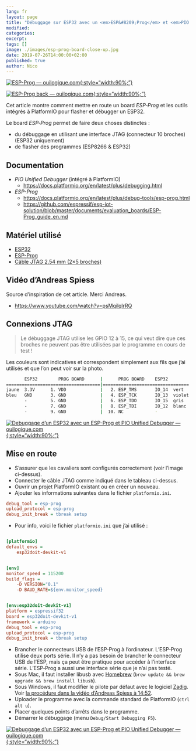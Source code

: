 ```yaml
---
lang: fr
layout: page
title: "Débuggage sur ESP32 avec un <em>ESP&#8209;Prog</em> et <em>PIO Unified Debugger</em>"
modified:
categories:
excerpt:
tags: []
image: ./images/esp-prog-board-close-up.jpg
date: 2019-07-26T14:00:00+02:00
published: true
author: Nico
---
```


[![ESP-Prog — ouilogique.com][i3]{:style="width:90%;"}][i3]

[i3]: ./images/esp-prog-board-close-up-lowres.jpg

[![ESP-Prog back — ouilogique.com][i4]{:style="width:90%;"}][i4]

[i4]: ./images/esp-prog-board-close-up-back-lowres.jpg

Cet article montre comment mettre en route un board _ESP&#8209;Prog_ et les outils intégrés à PlatformIO pour flasher et débugger un ESP32.

Le board _ESP&#8209;Prog_ permet de faire deux choses distinctes :

-   du débuggage en utilisant une interface JTAG (connecteur 10 broches) (ESP32 uniquement)
-   de flasher des programmes (ESP8266 & ESP32)

## Documentation

-   _PIO Unified Debugger_ (intégré à PlatformIO)
    -   <https://docs.platformio.org/en/latest/plus/debugging.html>
-   _ESP-Prog_
    -   <https://docs.platformio.org/en/latest/plus/debug-tools/esp-prog.html>
    -   <https://github.com/espressif/esp-iot-solution/blob/master/documents/evaluation_boards/ESP-Prog_guide_en.md>

## Matériel utilisé

-   [ESP32](https://www.banggood.com/Geekcreit-ESP32-WiFi-bluetooth-Development-Board-Ultra-Low-Power-Consumption-Dual-Core-ESP-32-ESP-32S-p-1175488.html)
-   [ESP-Prog](https://fr.aliexpress.com/item/33022365662.html)
-   [Câble JTAG 2.54 mm (2×5 broches)](https://fr.aliexpress.com/item/32981928255.html)

## Vidéo d’Andreas Spiess

Source d’inspiration de cet article. Merci Andreas.

-   <https://www.youtube.com/watch?v=psMqilqlrRQ>

## Connexions JTAG

> Le débuggage JTAG utilise les GPIO 12 à 15, ce qui veut dire que ces broches ne peuvent pas être utilisées par le programme en cours de test !

Les couleurs sont indicatives et correspondent simplement aux fils que j’ai utilisés et que l’on peut voir sur la photo.

```bash
       ESP32        PROG BOARD      |      PROG BOARD    ESP32
====================================|=================================
jaune  3.3V      1. VDD             |   2. ESP_TMS       IO_14  vert
bleu   GND       3. GND             |   4. ESP_TCK       IO_13  violet
       -         5. GND             |   6. ESP_TDO       IO_15  gris
       -         7. GND             |   8. ESP_TDI       IO_12  blanc
       -         9. GND             |  10. NC            -
```

[![Debuggage d’un ESP32 avec un ESP-Prog et PIO Unified Debugger — ouilogique.com][i1]{:style="width:90%;"}][i1]

[i1]: ./images/esp-prog-board-lowres.jpg

## Mise en route

-   S’assurer que les cavaliers sont configurés correctement (voir l’image ci-dessus).
-   Connecter le câble JTAG comme indiqué dans le tableau ci-dessus.
-   Ouvrir un projet PlatformIO existant ou en créer un nouveau.
-   Ajouter les informations suivantes dans le fichier `platformio.ini`.

```ini
debug_tool = esp-prog
upload_protocol = esp-prog
debug_init_break = tbreak setup
```

-   Pour info, voici le fichier `platformio.ini` que j’ai utilisé :

```ini

[platformio]
default_envs =
    esp32doit-devkit-v1


[env]
monitor_speed = 115200
build_flags =
    -D VERSION="0.1"
    -D BAUD_RATE=${env.monitor_speed}


[env:esp32doit-devkit-v1]
platform = espressif32
board = esp32doit-devkit-v1
framework = arduino
debug_tool = esp-prog
upload_protocol = esp-prog
debug_init_break = tbreak setup
```

-   Brancher le connecteurs USB de l’ESP&#8209;Prog à l’ordinateur. L’ESP&#8209;Prog utilise deux ports série. Il n’y a pas besoin de brancher le connecteur USB de l’ESP, mais ça peut être pratique pour accéder à l’interface série. L’ESP&#8209;Prog a aussi une interface série que je n’ai pas testé.
-   Sous Mac, il faut installer libusb avec [Homebrew][homebrew] (`brew update && brew upgrade && brew install libusb`).
-   Sous Windows, il faut modifier le pilote par défaut avec le logiciel [Zadig][zadig]. Voir [la procédure dans la vidéo d’Andreas Spiess à 14:52][zadig andreas].
-   Uploader le programme avec la commande standard de PlatformIO (`ctrl alt u`).
-   Placer quelques points d’arrêts dans le programme.
-   Démarrer le débuggage (menu `Debug/Start Debugging F5`).

[zadig andreas]: https://youtu.be/psMqilqlrRQ?t=892
[zadig]: https://zadig.akeo.ie
[homebrew]: https://brew.sh/

[![Debuggage d’un ESP32 avec un ESP-Prog et PIO Unified Debugger — ouilogique.com][i2]{:style="width:90%;"}][i2]

[i2]: ./images/pio-unified-debugger-001.jpg

<!--

# ESP-Prog Board


OpenOCD

ESP-Prog





## Mise en route pour macOS

- Télécharger le pilote VCP (Virtual COM Port) (FTDIUSBSerialDriver_v2_4_2.dmg) <https://www.ftdichip.com/Drivers/VCP.htm>
- Télécharger le pilote D2XX (direct access) (D2XX1.4.4.dmg) <https://www.ftdichip.com/Drivers/D2XX.htm>
- Lors de l’installation, le pilote VCP demande des autorisations dans `Préférences système/Sécurité et confidentialité/Confidentialité`.
-

cd /usr/local/lib
cp /Volumes/release/D2XX/libftd2xx.1.4.4.dylib .
sudo ln -sf libftd2xx.1.4.4.dylib libftd2xx.dylib

cd /Volumes/release/D2XX/Samples/



cd /System/Library/Extensions
ls AppleUSBFTDI.kext/
drwxr-xr-x  6 root  wheel   192B 22 mai 15:31 Contents/

sudo mv AppleUSBFTDI.kext/ AppleUSBFTDI.disabled/

sudo kextunload –b com.apple.driver.AppleUSBFTDI

ls /dev | grep usb

cu.usbserial-141300
cu.usbserial-141301
tty.usbserial-141300
tty.usbserial-141301




violet
bleu
blanc
vert




## Ressources

  - Documentation officielle
    - <https://github.com/espressif/esp-iot-solution/blob/master/documents/evaluation_boards/ESP-Prog_guide_en.md>
  - Installation du driver pour macOS
    - <https://www.ftdichip.com/Support/Documents/AppNotes/AN_134_FTDI_Drivers_Installation_Guide_for_MAC_OSX.pdf>




https://docs.platformio.org/en/latest/plus/debug-tools/esp-prog.html


## libusb

    brew install libusb
    brew link libusb
    brew link --overwrite libusb


## Set up OpenOCD

Download latest release archive with macos in its name, for example openocd-esp32-macos-0.10.0-esp32-20180418.tar.gz.

https://github.com/espressif/openocd-esp32/releases

    mkdir ~/esp
    cd ~/esp
    tar -xzf ~/Downloads/openocd-esp32-macos-0.10.0-esp32-20190708.tar.gz


    cd ~/esp/openocd-esp32
    bin/openocd -s share/openocd/scripts -f interface/ftdi/esp32_devkitj_v1.cfg -f board/esp-wroom-32.cfg



Failed to launch GDB: .pioinit:11: Error in sourced command file:
Undefined command: "tbreak_setup".  Try "help". (from interpreter-exec console "source .pioinit")



sudo kextunload /Library/Extensions/FTDIUSBSerialDriver.kext


-->
